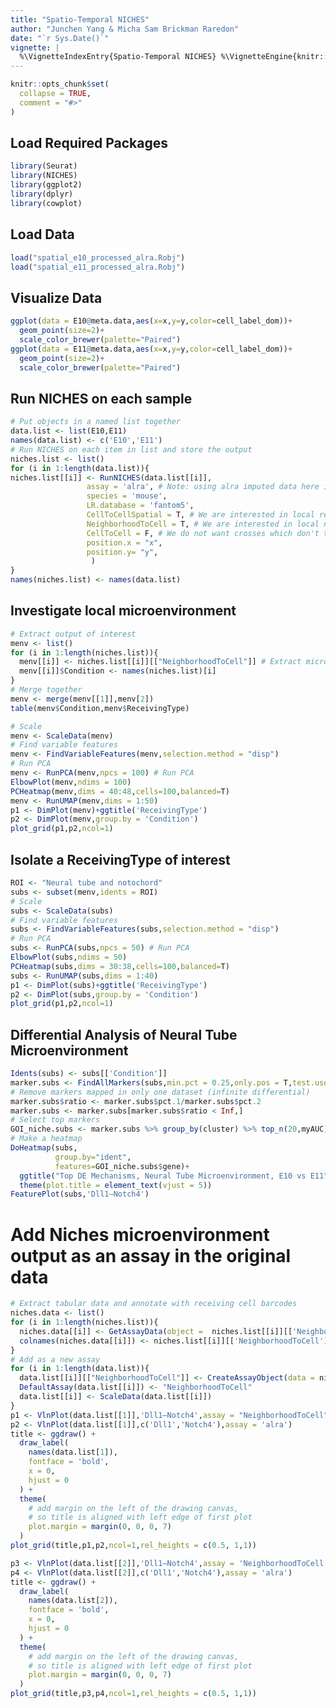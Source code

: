 ```yaml
---
title: "Spatio-Temporal NICHES"
author: "Junchen Yang & Micha Sam Brickman Raredon"
date: "`r Sys.Date()`"
vignette: |
  %\VignetteIndexEntry{Spatio-Temporal NICHES} %\VignetteEngine{knitr::rmarkdown} %\VignetteEncoding{UTF-8}
---
```


```r
knitr::opts_chunk$set(
  collapse = TRUE,
  comment = "#>"
)
```

## Load Required Packages
```r
library(Seurat)
library(NICHES)
library(ggplot2)
library(dplyr)
library(cowplot)
```

## Load Data
```r
load("spatial_e10_processed_alra.Robj")
load("spatial_e11_processed_alra.Robj")
```

## Visualize Data
```r
ggplot(data = E10@meta.data,aes(x=x,y=y,color=cell_label_dom))+
  geom_point(size=2)+
  scale_color_brewer(palette="Paired")
ggplot(data = E11@meta.data,aes(x=x,y=y,color=cell_label_dom))+
  geom_point(size=2)+
  scale_color_brewer(palette="Paired")
```

## Run NICHES on each sample
```r
# Put objects in a named list together
data.list <- list(E10,E11)
names(data.list) <- c('E10','E11')
# Run NICHES on each item in list and store the output
niches.list <- list()
for (i in 1:length(data.list)){
niches.list[[i]] <- RunNICHES(data.list[[i]],
                 assay = 'alra', # Note: using alra imputed data here instead of SCT
                 species = 'mouse',
                 LR.database = 'fantom5',
                 CellToCellSpatial = T, # We are interested in local relationships
                 NeighborhoodToCell = T, # We are interested in local niches
                 CellToCell = F, # We do not want crosses which don't take into account spatial information
                 position.x = "x",
                 position.y= "y",
                  )
}
names(niches.list) <- names(data.list)
```

## Investigate local microenvironment
```r
# Extract output of interest
menv <- list()
for (i in 1:length(niches.list)){
  menv[[i]] <- niches.list[[i]][["NeighborhoodToCell"]] # Extract microenvironment information
  menv[[i]]$Condition <- names(niches.list)[i]
}
# Merge together
menv <- merge(menv[[1]],menv[2])
table(menv$Condition,menv$ReceivingType)

# Scale
menv <- ScaleData(menv)
# Find variable features
menv <- FindVariableFeatures(menv,selection.method = "disp")
# Run PCA
menv <- RunPCA(menv,npcs = 100) # Run PCA
ElbowPlot(menv,ndims = 100)
PCHeatmap(menv,dims = 40:48,cells=100,balanced=T)
menv <- RunUMAP(menv,dims = 1:50)
p1 <- DimPlot(menv)+ggtitle('ReceivingType')
p2 <- DimPlot(menv,group.by = 'Condition')
plot_grid(p1,p2,ncol=1)
```

## Isolate a ReceivingType of interest
```r
ROI <- "Neural tube and notochord"
subs <- subset(menv,idents = ROI)
# Scale
subs <- ScaleData(subs)
# Find variable features
subs <- FindVariableFeatures(subs,selection.method = "disp")
# Run PCA
subs <- RunPCA(subs,npcs = 50) # Run PCA
ElbowPlot(subs,ndims = 50)
PCHeatmap(subs,dims = 30:38,cells=100,balanced=T)
subs <- RunUMAP(subs,dims = 1:40)
p1 <- DimPlot(subs)+ggtitle('ReceivingType')
p2 <- DimPlot(subs,group.by = 'Condition')
plot_grid(p1,p2,ncol=1)
```

## Differential Analysis of Neural Tube Microenvironment
```r
Idents(subs) <- subs[['Condition']]
marker.subs <- FindAllMarkers(subs,min.pct = 0.25,only.pos = T,test.use = "roc")
# Remove markers mapped in only one dataset (infinite differential)
marker.subs$ratio <- marker.subs$pct.1/marker.subs$pct.2
marker.subs <- marker.subs[marker.subs$ratio < Inf,]
# Select top markers
GOI_niche.subs <- marker.subs %>% group_by(cluster) %>% top_n(20,myAUC)
# Make a heatmap
DoHeatmap(subs,
          group.by="ident",
          features=GOI_niche.subs$gene)+
  ggtitle("Top DE Mechanisms, Neural Tube Microenvironment, E10 vs E11")+
  theme(plot.title = element_text(vjust = 5)) 
FeaturePlot(subs,'Dll1—Notch4')
```

# Add Niches microenvironment output as an assay in the original data
```r
# Extract tabular data and annotate with receiving cell barcodes
niches.data <- list()
for (i in 1:length(niches.list)){
  niches.data[[i]] <- GetAssayData(object =  niches.list[[i]][['NeighborhoodToCell']], slot = 'data')
  colnames(niches.data[[i]]) <- niches.list[[i]][['NeighborhoodToCell']]@meta.data$ReceivingCell
}
# Add as a new assay
for (i in 1:length(data.list)){
  data.list[[i]][["NeighborhoodToCell"]] <- CreateAssayObject(data = niches.data[[i]])
  DefaultAssay(data.list[[i]]) <- "NeighborhoodToCell"
  data.list[[i]] <- ScaleData(data.list[[i]])
}
p1 <- VlnPlot(data.list[[1]],'Dll1—Notch4',assay = "NeighborhoodToCell")
p2 <- VlnPlot(data.list[[1]],c('Dll1','Notch4'),assay = 'alra')
title <- ggdraw() + 
  draw_label(
    names(data.list[1]),
    fontface = 'bold',
    x = 0,
    hjust = 0
  ) +
  theme(
    # add margin on the left of the drawing canvas,
    # so title is aligned with left edge of first plot
    plot.margin = margin(0, 0, 0, 7)
  )
plot_grid(title,p1,p2,ncol=1,rel_heights = c(0.5, 1,1))

p3 <- VlnPlot(data.list[[2]],'Dll1—Notch4',assay = 'NeighborhoodToCell')
p4 <- VlnPlot(data.list[[2]],c('Dll1','Notch4'),assay = 'alra')
title <- ggdraw() + 
  draw_label(
    names(data.list[2]),
    fontface = 'bold',
    x = 0,
    hjust = 0
  ) +
  theme(
    # add margin on the left of the drawing canvas,
    # so title is aligned with left edge of first plot
    plot.margin = margin(0, 0, 0, 7)
  )
plot_grid(title,p3,p4,ncol=1,rel_heights = c(0.5, 1,1))
```